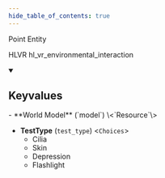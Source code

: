```yaml
---
hide_table_of_contents: true
---
```


<!---
!!!!!!
THIS PAGE IS AUTOGENERATED FROM GAME FGD DEFINITIONS!
DO NOT EDIT MANUALLY!
!!!!!!

In order to make edits, you can make an annotation file in /fgd_dump_overrides
-->


Point Entity

HLVR hl_vr_environmental_interaction

<details open>
<summary><h2>Keyvalues</h2></summary>
- **World Model** (`model`) \<`Resource`\>

- **TestType** (`test_type`) \<`Choices`\>
  - Cilia 
  - Skin 
  - Depression 
  - Flashlight 



 </details>


